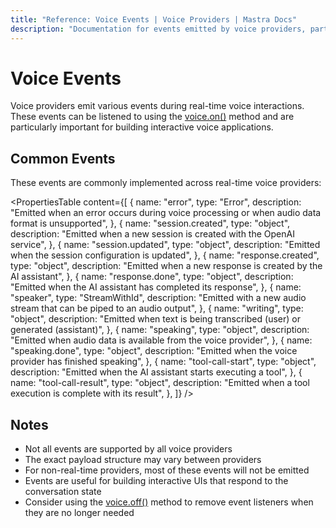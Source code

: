 ```yaml
---
title: "Reference: Voice Events | Voice Providers | Mastra Docs"
description: "Documentation for events emitted by voice providers, particularly for real-time voice interactions."
---
```


# Voice Events

Voice providers emit various events during real-time voice interactions. These events can be listened to using the [voice.on()](./voice.on) method and are particularly important for building interactive voice applications.

## Common Events

These events are commonly implemented across real-time voice providers:

<PropertiesTable
  content={[
    {
      name: "error",
      type: "Error",
      description:
        "Emitted when an error occurs during voice processing or when audio data format is unsupported",
    },
    {
      name: "session.created",
      type: "object",
      description:
        "Emitted when a new session is created with the OpenAI service",
    },
    {
      name: "session.updated",
      type: "object",
      description: "Emitted when the session configuration is updated",
    },
    {
      name: "response.created",
      type: "object",
      description: "Emitted when a new response is created by the AI assistant",
    },
    {
      name: "response.done",
      type: "object",
      description: "Emitted when the AI assistant has completed its response",
    },
    {
      name: "speaker",
      type: "StreamWithId",
      description:
        "Emitted with a new audio stream that can be piped to an audio output",
    },
    {
      name: "writing",
      type: "object",
      description:
        "Emitted when text is being transcribed (user) or generated (assistant)",
    },
    {
      name: "speaking",
      type: "object",
      description:
        "Emitted when audio data is available from the voice provider",
    },
    {
      name: "speaking.done",
      type: "object",
      description: "Emitted when the voice provider has finished speaking",
    },
    {
      name: "tool-call-start",
      type: "object",
      description: "Emitted when the AI assistant starts executing a tool",
    },
    {
      name: "tool-call-result",
      type: "object",
      description: "Emitted when a tool execution is complete with its result",
    },
  ]}
/>

## Notes

- Not all events are supported by all voice providers
- The exact payload structure may vary between providers
- For non-real-time providers, most of these events will not be emitted
- Events are useful for building interactive UIs that respond to the conversation state
- Consider using the [voice.off()](./voice.off) method to remove event listeners when they are no longer needed
